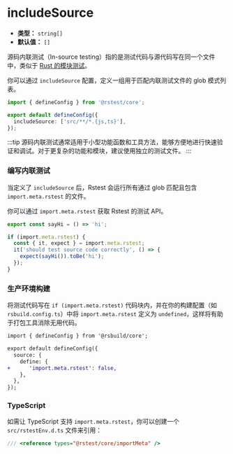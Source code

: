 # includeSource

- **类型：** `string[]`
- **默认值：** `[]`

源码内联测试（In-source testing）指的是测试代码与源代码写在同一个文件中，类似于 [Rust 的模块测试](https://doc.rust-lang.org/book/ch11-03-test-organization.html#the-tests-module-and-cfgtest)。

你可以通过 `includeSource` 配置，定义一组用于匹配内联测试文件的 glob 模式列表。

```ts
import { defineConfig } from '@rstest/core';

export default defineConfig({
  includeSource: ['src/**/*.{js,ts}'],
});
```

:::tip
源码内联测试通常适用于小型功能函数和工具方法，能够方便地进行快速验证和调试。对于更复杂的功能和模块，建议使用独立的测试文件。
:::

### 编写内联测试

当定义了 `includeSource` 后，Rstest 会运行所有通过 glob 匹配且包含 `import.meta.rstest` 的文件。

你可以通过 `import.meta.rstest` 获取 Rstest 的测试 API。

```ts title=src/helper.ts
export const sayHi = () => 'hi';

if (import.meta.rstest) {
  const { it, expect } = import.meta.rstest;
  it('should test source code correctly', () => {
    expect(sayHi()).toBe('hi');
  });
}
```

### 生产环境构建

将测试代码写在 `if (import.meta.rstest)` 代码块内，并在你的构建配置（如 `rsbuild.config.ts`）中将 `import.meta.rstest` 定义为 `undefined`，这样将有助于打包工具消除无用代码。

```diff title=rsbuild.config.ts
import { defineConfig } from '@rsbuild/core';

export default defineConfig({
  source: {
    define: {
+      'import.meta.rstest': false,
    },
  },
});
```

### TypeScript

如需让 TypeScript 支持 `import.meta.rstest`，你可以创建一个 `src/rstestEnv.d.ts` 文件来引用：

```ts title=rstestEnv.d.ts
/// <reference types="@rstest/core/importMeta" />
```
